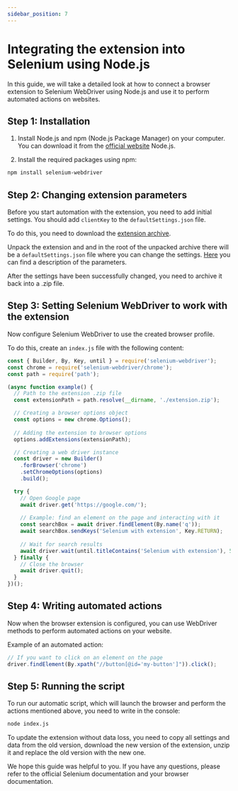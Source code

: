 ```yaml
---
sidebar_position: 7
---
```



<ArticleHead slug="extension/selenium-ext" />

# Integrating the extension into Selenium using Node.js

In this guide, we will take a detailed look at how to connect a browser extension to Selenium WebDriver using Node.js and use it to perform automated actions on websites.

## Step 1: Installation

1. Install Node.js and npm (Node.js Package Manager) on your computer. You can download it from the [official website](https://nodejs.org/) Node.js.

2. Install the required packages using npm:

```bash
npm install selenium-webdriver
```
## Step 2: Changing extension parameters

Before you start automation with the extension, you need to add initial settings. You should add `clientKey` to the `defaultSettings.json` file.

To do this, you need to download the [extension archive](extension-main.md).

Unpack the extension and and in the root of the unpacked archive there will be a `defaultSettings.json` file where you can change the settings. [Here](ext-settings.md) you can find a description of the parameters.

After the settings have been successfully changed, you need to archive it back into a .zip file.

## Step 3: Setting Selenium WebDriver to work with the extension​

Now configure Selenium WebDriver to use the created browser profile.

To do this, create an `index.js` file with the following content:

```js
const { Builder, By, Key, until } = require('selenium-webdriver');
const chrome = require('selenium-webdriver/chrome');
const path = require('path');

(async function example() {
  // Path to the extension .zip file
  const extensionPath = path.resolve(__dirname, './extension.zip');

  // Creating a browser options object
  const options = new chrome.Options();
  
  // Adding the extension to browser options
  options.addExtensions(extensionPath);

  // Creating a web driver instance
  const driver = new Builder()
    .forBrowser('chrome')
    .setChromeOptions(options)
    .build();

  try {
    // Open Google page
    await driver.get('https://google.com/');
    
    // Example: find an element on the page and interacting with it
    const searchBox = await driver.findElement(By.name('q'));
    await searchBox.sendKeys('Selenium with extension', Key.RETURN);
    
    // Wait for search results
    await driver.wait(until.titleContains('Selenium with extension'), 5000);
  } finally {
    // Close the browser 
    await driver.quit();
  }
})();
```

## Step 4: Writing automated actions
Now when the browser extension is configured, you can use WebDriver methods to perform automated actions on your website.

Example of an automated action:

```js
// If you want to click on an element on the page
driver.findElement(By.xpath("//button[@id='my-button']")).click();
```

## Step 5: Running the script

To run our automatic script, which will launch the browser and perform the actions mentioned above, you need to write in the console:

```bash
node index.js
```

To update the extension without data loss, you need to copy all settings and data from the old version, download the new version of the extension, unzip it and replace the old version with the new one.

We hope this guide was helpful to you. If you have any questions, please refer to the official Selenium documentation and your browser documentation.